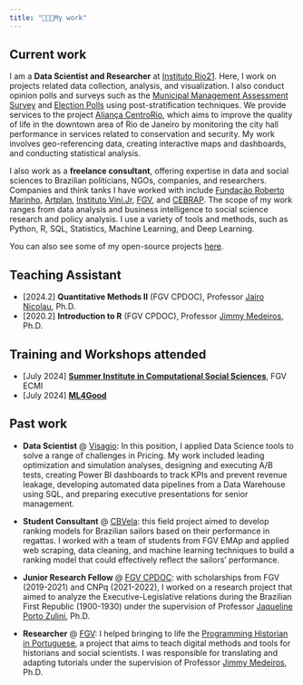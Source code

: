 ```yaml
---
title: "👨🏻‍💻My work"
---
```


## Current work

I am a **Data Scientist and Researcher** at [Instituto Rio21](https://rio21.org/). Here, I work on projects related data collection, analysis, and visualization. I also conduct opinion polls and surveys such as the [Municipal Management Assessment Survey](https://drive.google.com/file/d/1nUVQnHgi2kvHHau5rcxC-5DzTkeuOk75/view?usp=sharing) and [Election Polls](https://drive.google.com/file/d/1Q1y1tIzLF4i6bh9W0K6SvRm_XvSt4ISr/view?usp=sharing) using post-stratification techniques. We provide services to the project [Aliança CentroRio](https://alianca-cidade.org/), which aims to improve the quality of life in the downtown area of Rio de Janeiro by monitoring the city hall performance in services related to conservation and security. My work involves geo-referencing data, creating interactive maps and dashboards, and conducting statistical analysis.

I also work as a **freelance consultant**, offering expertise in data and social sciences to Brazilian politicians, NGOs, companies, and researchers. Companies and think tanks I have worked with include [Fundação Roberto Marinho](https://www.frm.org.br/), [Artplan](https://artplan.com.br/), [Instituto Vini.Jr](https://institutovinijr.org.br/institute-vini-jr-en/), [FGV](https://portal.fgv.br/en), and [CEBRAP](https://cebrap.org.br/). The scope of my work ranges from data analysis and business intelligence to social science research and policy analysis. I use a variety of tools and methods, such as Python, R, SQL, Statistics, Machine Learning, and Deep Learning.

You can also see some of my open-source projects [here](../projects/projects.qmd).

## Teaching Assistant

- [2024.2] **Quantitative Methods II** (FGV CPDOC), Professor [Jairo Nicolau](https://cpdoc.fgv.br/equipe/jaironicolau), Ph.D.
- [2020.2] **Introduction to R** (FGV CPDOC), Professor [Jimmy Medeiros](https://cpdoc.fgv.br/equipe/JimmyMedeiros), Ph.D.

## Training and Workshops attended

- [July 2024] [**Summer Institute in Computational Social Sciences**](https://sicss.io/2024/fgv-ecmi-brazil/), FGV ECMI
- [July 2024] [**ML4Good**](https://www.ml4good.org/)

## Past work

- **Data Scientist** @ [Visagio](https://visagio.com/en/home/): In this position, I applied Data Science tools to solve a range of challenges in Pricing. My work included leading optimization and simulation analyses, designing and executing A/B tests, creating Power BI dashboards to track KPIs and prevent revenue leakage, developing automated data pipelines from a Data Warehouse using SQL, and preparing executive presentations for senior management.

- **Student Consultant** @ [CBVela](https://www.cbvela.org.br/): this field project aimed to develop ranking models for Brazilian sailors based on their performance in regattas. I worked with a team of students from FGV EMAp and applied web scraping, data cleaning, and machine learning techniques to build a ranking model that could effectively reflect the sailors' performance.

- **Junior Research Fellow** @ [FGV CPDOC](https://cpdoc.fgv.br/en): with scholarships from FGV (2019-2021) and CNPq (2021-2022), I worked on a research project that aimed to analyze the Executive-Legislative relations during the Brazilian First Republic (1900-1930) under the supervision of Professor [Jaqueline Porto Zulini](https://cpdoc.fgv.br/equipe/jaquelinezulini), Ph.D. 

- **Researcher** @ [FGV](https://portal.fgv.br/en): I helped bringing to life the [Programming Historian in Portuguese](https://programminghistorian.org/pt/), a project that aims to teach digital methods and tools for historians and social scientists. I was responsible for translating and adapting tutorials under the supervision of Professor [Jimmy Medeiros](https://cpdoc.fgv.br/equipe/JimmyMedeiros), Ph.D.